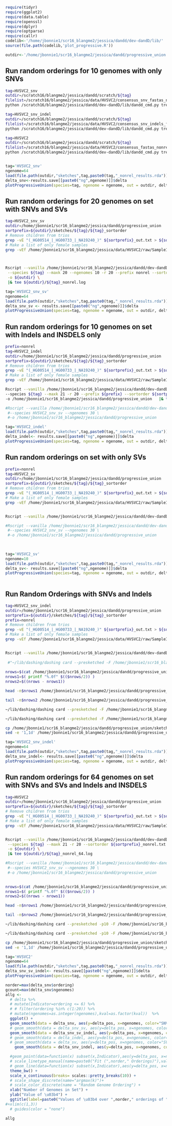 
```r

require(tidyr)
require(ggplot2)
require(data.table)
require(openssl)
require(dplyr)
require(optparse)
require(callr)
codelib<-'/home/jbonnie1/scr16_blangme2/jessica/dandd/dev-dandD/lib/'
source(file.path(codelib,'plot_progressive.R'))

outdir<-'/home/jbonnie1/scr16_blangme2/jessica/dandd/progressive_union'

```


## Run random orderings for 10 genomes with only SNVs

```bash
tag=HVSVC2_snv
outdir=/scratch16/blangme2/jessica/dandd/scratch/${tag}
filelist=/scratch16/blangme2/jessica/data/HVSVC2/consensus_snv_fastas_nonrel_female.txt
python /scratch16/blangme2/jessica/dandd/dev-dandD/lib/dandd_cmd.py tree -s ${tag} -f ${filelist} -o ${outdir} -k 19

tag=HVSVC2_snv_indel
outdir=/scratch16/blangme2/jessica/dandd/scratch/${tag}
filelist=/scratch16/blangme2/jessica/data/HVSVC2/consensus_snv_indels_fastas_nonrel_female.txt
python /scratch16/blangme2/jessica/dandd/dev-dandD/lib/dandd_cmd.py tree -s ${tag} -f ${filelist} -o ${outdir} -k 19

tag=HVSVC2
outdir=/scratch16/blangme2/jessica/dandd/scratch/${tag}
filelist=/scratch16/blangme2/jessica/data/HVSVC2/consensus_fastas_nonrel_female.txt
python /scratch16/blangme2/jessica/dandd/dev-dandD/lib/dandd_cmd.py tree -s ${tag} -f ${filelist} -o ${outdir} -k 19



```



```r
tag='HVSVC2_snv'
ngenome=64
load(file.path(outdir,"sketches",tag,paste0(tag,"_nonrel_results.rda")))
delta_snv<-results.save[[paste0("ng",ngenome)]]$delta
plotProgressiveUnion(species=tag, ngenome = ngenome, out = outdir, delta_snv, nshow=1)


```




## Run random orderings for 20 genomes on set with SNVs and SVs  


```bash
tag=HVSVC2_snv_sv
outdir=/home/jbonnie1/scr16_blangme2/jessica/dandd/progressive_union
sortprefix=${outdir}/sketches/${tag}/${tag}_sortorder
# Remove children from trios
grep -vE "(_HG00514_|_HG00733_|_NA19240_)" ${sortprefix}_out.txt > ${sortprefix}_nonrel.txt
# Make a list of only female samples
grep -vEf /home/jbonnie1/scr16_blangme2/jessica/data/HVSVC2/raw/SampleIds_male.txt ${sortprefix}_nonrel.txt > ${sortprefix}_nonrel_female.txt



Rscript --vanilla /home/jbonnie1/scr16_blangme2/jessica/dandd/dev-dandD/lib/progressive_union.R \
 --species ${tag} --maxk 20 --ngenomes 10 -r 20 --prefix nonrel --sortorder ${sortprefix}_nonrel.txt\
 -o ${outdir} \
 |& tee ${outdir}/${tag}_nonrel.log

```

```r
tag='HVSVC2_snv_sv'
ngenome=64
load(file.path(outdir,"sketches",tag,paste0(tag,"_nonrel_results.rda")))
delta_snv_sv <- results.save[[paste0("ng",ngenome)]]$delta
plotProgressiveUnion(species=tag, ngenome = ngenome, out = outdir, delta_snv_sv,nshow=6)


```
## Run random orderings for 10 genomes on set with Indels and INSDELS only


```bash
prefix=nonrel
tag=HVSVC2_indel
outdir=/home/jbonnie1/scr16_blangme2/jessica/dandd/progressive_union
sortprefix=${outdir}/sketches/${tag}/${tag}_sortorder
# Remove children from trios
grep -vE "(_HG00514_|_HG00733_|_NA19240_)" ${sortprefix}_out.txt > ${sortprefix}_nonrel.txt
# Make a list of only female samples
grep -vEf /home/jbonnie1/scr16_blangme2/jessica/data/HVSVC2/raw/SampleIds_male.txt ${sortprefix}_nonrel.txt > ${sortprefix}_nonrel_female.txt

Rscript --vanilla /home/jbonnie1/scr16_blangme2/jessica/dandd/dev-dandD/lib/progressive_union.R  \
--species ${tag} --maxk 21 -r 20 --prefix ${prefix} --sortorder ${sortprefix}_${prefix}.txt  \
-o /home/jbonnie1/scr16_blangme2/jessica/dandd/progressive_union   |& tee /home/jbonnie1/scr16_blangme2/jessica/dandd/progressive_union/${tag}_64_${prefix}.log

#Rscript --vanilla /home/jbonnie1/scr16_blangme2/jessica/dandd/dev-dandD/lib/plot_progressive.R \
 #--species HVSVC2_snv_sv --ngenomes 30 \
 #-o /home/jbonnie1/scr16_blangme2/jessica/dandd/progressive_union 

```


```r
tag='HVSVC2_indel'
load(file.path(outdir,"sketches",tag,paste0(tag,"_nonrel_results.rda")))
delta_indel<- results.save[[paste0("ng",ngenome)]]$delta
plotProgressiveUnion(species=tag, ngenome = ngenome, out = outdir, delta_indel, nshow=6)


```

## Run random orderings on set with only SVs

```bash
prefix=nonrel
tag=HVSVC2_sv
outdir=/home/jbonnie1/scr16_blangme2/jessica/dandd/progressive_union
sortprefix=${outdir}/sketches/${tag}/${tag}_sortorder
# Remove children from trios
grep -vE "(_HG00514_|_HG00733_|_NA19240_)" ${sortprefix}_out.txt > ${sortprefix}_nonrel.txt
# Make a list of only female samples
grep -vEf /home/jbonnie1/scr16_blangme2/jessica/data/HVSVC2/raw/SampleIds_male.txt ${sortprefix}_nonrel.txt > ${sortprefix}_nonrel_female.txt


Rscript --vanilla /home/jbonnie1/scr16_blangme2/jessica/dandd/dev-dandD/lib/progressive_union.R  --species ${tag} --maxk 21 -r 20 --prefix ${prefix} --sortorder ${sortprefix}_${prefix}.txt  -o /home/jbonnie1/scr16_blangme2/jessica/dandd/progressive_union   |& tee /home/jbonnie1/scr16_blangme2/jessica/dandd/progressive_union/${tag}_64_${prefix}.log

#Rscript --vanilla /home/jbonnie1/scr16_blangme2/jessica/dandd/dev-dandD/lib/plot_progressive.R \
 #--species HVSVC2_snv_sv --ngenomes 30 \
 #-o /home/jbonnie1/scr16_blangme2/jessica/dandd/progressive_union 
 
 

```


```r
tag='HVSVC2_sv'
ngenome=10
load(file.path(outdir,"sketches",tag,paste0(tag,"_nonrel_results.rda")))
delta_sv<- results.save[[paste0("ng",ngenome)]]$delta
plotProgressiveUnion(species=tag, ngenome = ngenome, out = outdir, delta_sv, nshow=6)
 

```

## Run Random Orderings with SNVs and Indels
```bash
tag=HVSVC2_snv_indel
outdir=/home/jbonnie1/scr16_blangme2/jessica/dandd/progressive_union
sortprefix=${outdir}/sketches/${tag}/${tag}_sortorder
prefix=nonrel
# Remove children from trios
grep -vE "(_HG00514_|_HG00733_|_NA19240_)" ${sortprefix}_out.txt > ${sortprefix}_nonrel.txt
# Make a list of only female samples
grep -vEf /home/jbonnie1/scr16_blangme2/jessica/data/HVSVC2/raw/SampleIds_male.txt ${sortprefix}_nonrel.txt > ${sortprefix}_nonrel_female.txt


Rscript --vanilla /home/jbonnie1/scr16_blangme2/jessica/dandd/dev-dandD/lib/progressive_union.R  --species ${tag} --maxk 21 -r 20 --prefix ${prefix} --sortorder ${sortprefix}_${prefix}.txt  -o /home/jbonnie1/scr16_blangme2/jessica/dandd/progressive_union   |& tee /home/jbonnie1/scr16_blangme2/jessica/dandd/progressive_union/${tag}_64_${prefix}.log
 
 #"~/lib/dashing/dashing card --presketched -F /home/jbonnie1/scr16_blangme2/jessica/dandd/progressive_union/sketches/HVSVC2_snv_indel/HVSVC2_snv_indel_nonrel_120_index.tsv -o /home/jbonnie1/scr16_blangme2/jessica/dandd/progressive_union/sketches/HVSVC2_snv_indel/HVSVC2_snv_indel_nonrel_120_cardinalities.txt"
 
nrows=$(cat /home/jbonnie1/scr16_blangme2/jessica/dandd/progressive_union/sketches/${tag}/${tag}_nonrel_120_index.tsv | wc -l)
nrows1=$( printf "%.0f" $(($nrows/2)) )
nrows2=$((nrows - nrows1))

head -n$nrows1 /home/jbonnie1/scr16_blangme2/jessica/dandd/progressive_union/sketches/${tag}/${tag}_nonrel_120_index.tsv > /home/jbonnie1/scr16_blangme2/jessica/dandd/progressive_union/sketches/${tag}/${tag}_nonrel_120_indexA.tsv

tail -n$nrows2 /home/jbonnie1/scr16_blangme2/jessica/dandd/progressive_union/sketches/${tag}/${tag}_nonrel_120_index.tsv > /home/jbonnie1/scr16_blangme2/jessica/dandd/progressive_union/sketches/${tag}/${tag}_nonrel_120_indexB.tsv

~/lib/dashing/dashing card --presketched -F /home/jbonnie1/scr16_blangme2/jessica/dandd/progressive_union/sketches/${tag}/${tag}_nonrel_120_indexA.tsv -o /home/jbonnie1/scr16_blangme2/jessica/dandd/progressive_union/sketches/${tag}/${tag}_nonrel_120_cardinalitiesA.txt

~/lib/dashing/dashing card --presketched -F /home/jbonnie1/scr16_blangme2/jessica/dandd/progressive_union/sketches/${tag}/${tag}_nonrel_120_indexB.tsv -o /home/jbonnie1/scr16_blangme2/jessica/dandd/progressive_union/sketches/${tag}/${tag}_nonrel_120_cardinalitiesB.txt

cp /home/jbonnie1/scr16_blangme2/jessica/dandd/progressive_union/sketches/${tag}/${tag}_nonrel_120_cardinalitiesA.txt /home/jbonnie1/scr16_blangme2/jessica/dandd/progressive_union/sketches/${tag}/${tag}_nonrel_120_cardinalities.txt
sed -e '1,1d' /home/jbonnie1/scr16_blangme2/jessica/dandd/progressive_union/sketches/${tag}/${tag}_nonrel_120_cardinalitiesB.txt >> /home/jbonnie1/scr16_blangme2/jessica/dandd/progressive_union/sketches/${tag}/${tag}_nonrel_120_cardinalities.txt


```



```r
tag='HVSVC2_snv_indel'
ngenome=64
load(file.path(outdir,"sketches",tag,paste0(tag,"_nonrel_results.rda")))
delta_snv_indel<- results.save[[paste0("ng",ngenome)]]$delta
plotProgressiveUnion(species=tag, ngenome = ngenome, out = outdir, delta_snv_indel, nshow=1)


```

## Run random orderings for 64 genomes on set with SNVs and SVs and Indels and INSDELS  


```bash
tag=HVSVC2
outdir=/home/jbonnie1/scr16_blangme2/jessica/dandd/progressive_union
sortprefix=${outdir}/sketches/${tag}/${tag}_sortorder
# Remove children from trios
grep -vE "(_HG00514_|_HG00733_|_NA19240_)" ${sortprefix}_out.txt > ${sortprefix}_nonrel.txt
# Make a list of only female samples
grep -vEf /home/jbonnie1/scr16_blangme2/jessica/data/HVSVC2/raw/SampleIds_male.txt ${sortprefix}_nonrel.txt > ${sortprefix}_nonrel_female.txt


Rscript --vanilla /home/jbonnie1/scr16_blangme2/jessica/dandd/dev-dandD/lib/progressive_union.R \
 --species ${tag} --maxk 21 -r 20 --sortorder ${sortprefix}_nonrel.txt --prefix nonrel\
 -o ${outdir} \
 |& tee ${outdir}/${tag}_nonrel_64.log

#Rscript --vanilla /home/jbonnie1/scr16_blangme2/jessica/dandd/dev-dandD/lib/plot_progressive.R \
 #--species HVSVC2_snv_sv --ngenomes 30 \
 #-o /home/jbonnie1/scr16_blangme2/jessica/dandd/progressive_union 

 
nrows=$(cat /home/jbonnie1/scr16_blangme2/jessica/dandd/progressive_union/sketches/${tag}/${tag}_nonrel_120_index.tsv | wc -l)
nrows1=$( printf "%.0f" $(($nrows/2)) )
nrows2=$((nrows - nrows1))

head -n$nrows1 /home/jbonnie1/scr16_blangme2/jessica/dandd/progressive_union/sketches/${tag}/${tag}_nonrel_120_index.tsv > /home/jbonnie1/scr16_blangme2/jessica/dandd/progressive_union/sketches/${tag}/${tag}_nonrel_120_indexA.tsv

tail -n$nrows2 /home/jbonnie1/scr16_blangme2/jessica/dandd/progressive_union/sketches/${tag}/${tag}_nonrel_120_index.tsv > /home/jbonnie1/scr16_blangme2/jessica/dandd/progressive_union/sketches/${tag}/${tag}_nonrel_120_indexB.tsv

~/lib/dashing/dashing card --presketched -p10 -F /home/jbonnie1/scr16_blangme2/jessica/dandd/progressive_union/sketches/${tag}/${tag}_nonrel_120_indexA.tsv -o /home/jbonnie1/scr16_blangme2/jessica/dandd/progressive_union/sketches/${tag}/${tag}_nonrel_120_cardinalitiesA.txt

~/lib/dashing/dashing card --presketched -p10 -F /home/jbonnie1/scr16_blangme2/jessica/dandd/progressive_union/sketches/${tag}/${tag}_nonrel_120_indexB.tsv -o /home/jbonnie1/scr16_blangme2/jessica/dandd/progressive_union/sketches/${tag}/${tag}_nonrel_120_cardinalitiesB.txt

cp /home/jbonnie1/scr16_blangme2/jessica/dandd/progressive_union/sketches/${tag}/${tag}_nonrel_120_cardinalitiesA.txt /home/jbonnie1/scr16_blangme2/jessica/dandd/progressive_union/sketches/${tag}/${tag}_nonrel_120_cardinalities.txt
sed -e '1,1d' /home/jbonnie1/scr16_blangme2/jessica/dandd/progressive_union/sketches/${tag}/${tag}_nonrel_120_cardinalitiesB.txt >> /home/jbonnie1/scr16_blangme2/jessica/dandd/progressive_union/sketches/${tag}/${tag}_nonrel_120_cardinalities.txt
```


```r
tag='HVSVC2'
ngenome=64
load(file.path(outdir,"sketches",tag,paste0(tag,"_nonrel_results.rda")))
delta_snv_sv_indel<- results.save[[paste0("ng",ngenome)]]$delta
plotProgressiveUnion(species=tag, ngenome = ngenome, out = outdir, delta_snv_sv_indel, nshow=6)


```

```r
norder=max(delta_snv$ordering)
gcount=max(delta_snv$ngenomes)
allg <-
  # delta %>%
  # mutate(Indicator=ordering <= 6) %>%
  # # filter(ordering %in% c(1:20)) %>%
  # mutate(ngenomes=as.integer(ngenomes),kval=as.factor(kval))  %>%
  ggplot() +
  geom_smooth(data = delta_snv, aes(y=delta_pos, x=ngenomes, color="SNV only"), method='loess',formula=y~x,se=TRUE) +
  # geom_smooth(data = delta_snv_sv, aes(y=delta_pos, x=ngenomes, color="SNV + SV"), method='loess',formula=y~x,se = TRUE) +
  geom_smooth(data = delta_snv_sv_indel, aes(y=delta_pos, x=ngenomes, color="SNVs + Indels + SVs"), method='loess',formula=y~x, se=TRUE) +
  # geom_smooth(data = delta_indel, aes(y=delta_pos, x=ngenomes, color="Indels"), method='loess',formula=y~x, se=TRUE) +
  # geom_smooth(data = delta_sv, aes(y=delta_pos, x=ngenomes, color="SV only"), method='loess',formula=y~x, se=TRUE) +
    geom_smooth(data = delta_snv_indel, aes(y=delta_pos, x=ngenomes, color="SNVs + Indels"), method='loess',formula=y~x, se=TRUE) +

  #geom_point(data=function(x) subset(x,Indicator),aes(y=delta_pos, x=ngenomes, shape=kval), size=2) +
  # scale_linetype_manual(name=paste0("Fit (",norder," Orderings)"),values=c(2)) +
  # geom_line(data=function(x) subset(x,Indicator),aes(y=delta_pos, x=ngenomes, group=ordering,color=as.factor(ordering)), size=.5) +
  theme_bw() +
  scale_x_continuous(breaks= scales::pretty_breaks(10)) +
  # scale_shape_discrete(name="argmax(k)")+
  # scale_color_discrete(name = "Random Genome Ordering") +
  xlab("Number of Genomes in Set") +
  ylab("Value of \u03b4") +
  ggtitle(label=paste0("Values of \u03b4 over ",norder," orderings of ",gcount," HVSVC2 "," Genomes")) 
#+xlim(c(1,3))
  # guides(color = "none")

allg
```